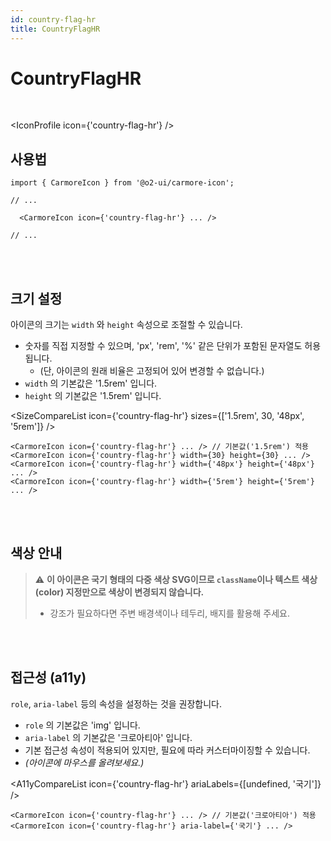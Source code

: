 ```yaml
---
id: country-flag-hr
title: CountryFlagHR
---
```




# CountryFlagHR

<br />

<IconProfile icon={'country-flag-hr'} />

## 사용법

```tsx
import { CarmoreIcon } from '@o2-ui/carmore-icon';

// ...

  <CarmoreIcon icon={'country-flag-hr'} ... />

// ...
```

<br />
<br />

## 크기 설정

아이콘의 크기는 `width` 와 `height` 속성으로 조절할 수 있습니다.

- 숫자를 직접 지정할 수 있으며, 'px', 'rem', '%' 같은 단위가 포함된 문자열도 허용됩니다.
  - (단, 아이콘의 원래 비율은 고정되어 있어 변경할 수 없습니다.)
- `width` 의 기본값은 '1.5rem' 입니다.
- `height` 의 기본값은 '1.5rem' 입니다.

<SizeCompareList icon={'country-flag-hr'} sizes={['1.5rem', 30, '48px', '5rem']} />

```tsx
<CarmoreIcon icon={'country-flag-hr'} ... /> // 기본값('1.5rem') 적용
<CarmoreIcon icon={'country-flag-hr'} width={30} height={30} ... />
<CarmoreIcon icon={'country-flag-hr'} width={'48px'} height={'48px'} ... />
<CarmoreIcon icon={'country-flag-hr'} width={'5rem'} height={'5rem'} ... />
```

<br />
<br />

## 색상 안내

> ⚠️ <b>이 아이콘은 국기 형태의 다중 색상 SVG이므로 `className`이나 텍스트 색상(color) 지정만으로 색상이 변경되지 않습니다. </b>
>
> - 강조가 필요하다면 주변 배경색이나 테두리, 배지를 활용해 주세요.

<br />
<br />

## 접근성 (a11y)

`role`, `aria-label` 등의 속성을 설정하는 것을 권장합니다.

- `role` 의 기본값은 'img' 입니다.
- `aria-label` 의 기본값은 '크로아티아' 입니다.
- 기본 접근성 속성이 적용되어 있지만, 필요에 따라 커스터마이징할 수 있습니다.
- _(아이콘에 마우스를 올려보세요.)_

<A11yCompareList icon={'country-flag-hr'} ariaLabels={[undefined, '국기']} />

```tsx
<CarmoreIcon icon={'country-flag-hr'} ... /> // 기본값('크로아티아') 적용
<CarmoreIcon icon={'country-flag-hr'} aria-label={'국기'} ... />
```
